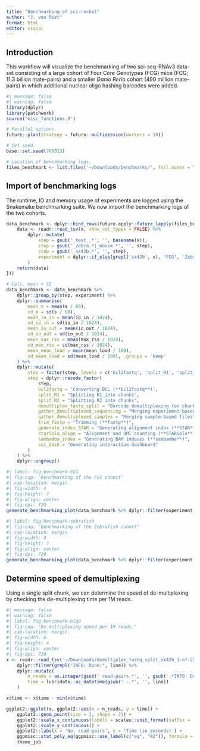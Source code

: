 ```yaml
---
title: "Benchmarking of sci-rocket"
author: "J. van Riet"
format: html
editor: visual
---
```


## Introduction

This workflow will visualize the benchmarking of two sci-seq-RNAv3 data-set consisting of a large cohort of Four Core Genotypes (FCG) mice (FCG; 11.3 billion mate-pairs) and a smaller *Danio Rerio* cohort (490 million mate-pairs) in which additional nuclear oligo hashing barcodes were added.

```r
#| message: false
#| warning: false
library(dplyr)
library(patchwork)
source('misc_functions.R')

# Parallel options.
future::plan(strategy = future::multisession(workers = 10))

# Set seed.
base::set.seed(708813)

# Location of benchmarking logs.
files_benchmark <- list.files('~/Downloads/benchmarks/', full.names = T)
```

## Import of benchmarking logs

The runtime, IO and memory usage of experiments are logged using the Snakemake benchmarking suite. We now import the benchmarking logs of the two cohorts.

```r
data_benchmark <- dplyr::bind_rows(future.apply::future_lapply(files_benchmark, function(x){
    data <- readr::read_tsv(x, show_col_types = FALSE) %>%
        dplyr::mutate(
            step = gsub('_test_.*', '', basename(x)),
            step = gsub('_zebra.*|_mouse.*', '', step),
            step = gsub('_sx42b.*', '', step),
            experiment = dplyr::if_else(grepl('sx42b', x), 'FCG', 'Zebrafish (Hashing)')
        )
    return(data)
}))

# Calc. mean + SE
data_benchmark <- data_benchmark %>%
    dplyr::group_by(step, experiment) %>%
    dplyr::summarise(
        mean_m = mean(s / 60),
        sd_m = sd(s / 60),
        mean_io_in = mean(io_in / 1024),
        sd_io_in = sd(io_in / 1024),
        mean_io_out = mean(io_out / 1024),
        sd_io_out = sd(io_out / 1024),
        mean_max_rss = mean(max_rss / 1024),
        sd_max_rss = sd(max_rss / 1024),
        mean_mean_load = mean(mean_load / 100),
        sd_mean_load = sd(mean_load / 100), .groups = 'keep'
    ) %>% 
    dplyr::mutate(
        step = factor(step, levels = c('bcl2fastq', 'split_R1', 'split_R2', 'demultiplex_fastq_split', 'gather_demultiplexed_sequencing', 'gather_demultiplexed_samples', 'trim_fastp', 'generate_index_STAR', 'starSolo_align', 'sambamba_index', 'sci_dash')),
        step = dplyr::recode_factor(
            step,
            bcl2fastq = 'Converting BCL (**bcl2fastq**)',
            split_R1 = "Splitting R1 into chunks",
            split_R2 = "Splitting R2 into chunks",
            demultiplex_fastq_split = "Barcode demultiplexing (on chunks)",
            gather_demultiplexed_sequencing = "Merging experiment-based files",
            gather_demultiplexed_samples = "Merging sample-based files",
            trim_fastp = "Trimming (**fastp**)",
            generate_index_STAR = "Generating alignment index (**STAR**)",
            starSolo_align = "Alignment and UMI counting (**STARSolo**)",
            sambamba_index = "Generating BAM indexes (**sambamba**)",
            sci_dash = "Generating interactive dashboard"
        )
    ) %>% 
    dplyr::ungroup()
```

```r
#| label: fig-benchmark-FCG
#| fig-cap: "Benchmarking of the FCG cohort"
#| cap-location: margin
#| fig-width: 4
#| fig-height: 7
#| fig-align: center
#| fig-dpi: 720
generate_benchmarking_plot(data_benchmark %>% dplyr::filter(experiment == 'FCG'))
```

```r
#| label: fig-benchmark-zebrafish
#| fig-cap: "Benchmarking of the Zebrafish cohort"
#| cap-location: margin
#| fig-width: 4
#| fig-height: 7
#| fig-align: center
#| fig-dpi: 720
generate_benchmarking_plot(data_benchmark %>% dplyr::filter(experiment != 'FCG'), ylimits_runtime = c(0, 45), nudge_runtime = 2.5, nudge_io = 2.5, ylimits_maxio_read = c(0,100), ylimits_maxio_write = c(0, 100))
```

## Determine speed of demultiplexing

Using a single split chunk, we can determine the speed of de-multiplexing by checking the de-multiplexing time per 1M reads.

```r
#| message: false
#| warning: false
#| label: fig-benchmark-bigO
#| fig-cap: "De-multiplexing speed per 1M reads."
#| cap-location: margin
#| fig-width: 6
#| fig-height: 4
#| fig-align: center
#| fig-dpi: 720
x <- readr::read_tsv('~/Downloads/demultiplex_fastq_split_sx42b_1-of-25.log', col_names = 'line', show_col_types = FALSE) %>%
    dplyr::filter(grepl("INFO: Done:", line)) %>%
    dplyr::mutate(
        n_reads = as.integer(gsub(' read-pairs.*', '', gsub('.*INFO: Done: ', '', line))),
        time = lubridate::as_datetime(gsub(' -.*', '', line))
    )

x$time <- x$time - min(x$time)

ggplot2::ggplot(x, ggplot2::aes(x = n_reads, y = time)) +
    ggplot2::geom_point(size = 1, shape = 21) +
    ggplot2::scale_x_continuous(labels = scales::unit_format(suffix = ' million', scale = 0.000001)) +
    ggplot2::scale_y_continuous() +
    ggplot2::labs(x = 'No. read-pairs', y = 'Time (in seconds)') +
    ggpmisc::stat_poly_eq(ggpmisc::use_label(c("eq", "R2")), formula = x~y, method = 'lm') +
    theme_job

```
